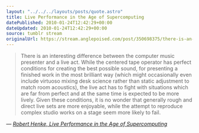 ```yaml
---
layout: "../../../layouts/posts/quote.astro"
title: Live Performance in the Age of Supercomputing
datePublished: 2010-01-24T12:42:29+00:00
dateUpdated: 2010-01-24T12:42:29+00:00
source: tumblr stream
originalUrl: https://stream.anglepoised.com/post/350698375/there-is-an-interesting-difference-between-the
---
```


> There is an interesting difference between the computer music presenter and a live act. While the centered tape operator has perfect conditions for creating the best possible sound, for presenting a finished work in the most brilliant way (which might occasionally even include virtuoso mixing desk science rather than static adjustment to match room acoustics), the live act has to fight with situations which are far from perfect and at the same time is expected to be more lively. Given these conditions, it is no wonder that generally rough and direct live sets are more enjoyable, while the attempt to reproduce complex studio works on a stage seem more likely to fail.

— <cite>[Robert Henke, _Live Performance in the Age of Supercomputing_](http://www.monolake.de/interviews/supercomputing.html)</cite>

